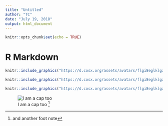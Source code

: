 ```yaml
---
title: "Untitled"
author: "TC"
date: "July 19, 2018"
output: html_document
---
```


```r
knitr::opts_chunk$set(echo = TRUE)
```

# R Markdown

```r
knitr::include_graphics("https://d.cosx.org/assets/avatars/flgi8eglklgxd03p.png")
```

```r
knitr::include_graphics("https://d.cosx.org/assets/avatars/flgi8eglklgxd03p.png")
```



```r
knitr::include_graphics("https://d.cosx.org/assets/avatars/flgi8eglklgxd03p.png")
```


![I am a cap too ^[and another foot note]](https://d.cosx.org/assets/avatars/flgi8eglklgxd03p.png)
